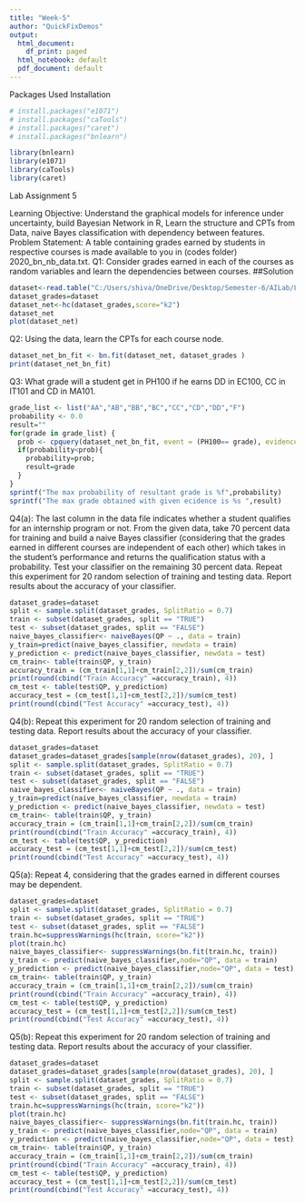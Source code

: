```yaml
---
title: "Week-5"
author: "QuickFixDemos"
output:
  html_document:
    df_print: paged
  html_notebook: default
  pdf_document: default
---
```

Packages Used Installation
```r
# install.packages("e1071") 
# install.packages("caTools") 
# install.packages("caret") 
# install.packages("bnlearn")
```
```r
library(bnlearn)
library(e1071) 
library(caTools) 
library(caret) 
```
Lab Assignment 5

Learning Objective:
Understand the graphical models for inference under uncertainty, build Bayesian Network in R, Learn the structure and CPTs from Data, naive Bayes classification with dependency between features. 
Problem Statement:
A table containing grades earned by students in respective courses is made available to you in (codes folder) 2020_bn_nb_data.txt. 
Q1: Consider grades earned in each of the courses as random variables and learn the dependencies between courses. 
##Solution
```r
dataset<-read.table("C:/Users/shiva/OneDrive/Desktop/Semester-6/AILab/Lab5/2020_bn_nb_data.txt",head=TRUE,stringsAsFactors=TRUE)
dataset_grades=dataset
dataset_net<-hc(dataset_grades,score="k2")
dataset_net
plot(dataset_net)
```

Q2: Using the data, learn the CPTs for each course node.
```r
dataset_net_bn_fit <- bn.fit(dataset_net, dataset_grades )
print(dataset_net_bn_fit)
```
Q3: What grade will a student get in PH100 if he earns DD in EC100, CC in IT101 and CD in MA101.
```r
grade_list <- list("AA","AB","BB","BC","CC","CD","DD","F")
probability <- 0.0
result=""
for(grade in grade_list) {
  prob <- cpquery(dataset_net_bn_fit, event = (PH100== grade), evidence = (EC100=="DD" & IT101=="CC" & MA101=="CD"))
  if(probability<prob){
    probability=prob;
    result=grade
  }
}
sprintf("The max probability of resultant grade is %f",probability)
sprintf("The max grade obtained with given ecidence is %s ",result)
```
Q4(a): The last column in the data file indicates whether a student qualifies for an internship program or not. From the given data, take 70 percent data for training and build a naive Bayes classifier (considering that the grades earned in different courses are independent of each other) which takes in the student’s performance and returns the qualification status with a probability. Test your classifier on the remaining 30 percent data. Repeat this experiment for 20 random selection of training and testing data. Report results about the accuracy of your classifier.
```r
dataset_grades=dataset
split <- sample.split(dataset_grades, SplitRatio = 0.7) 
train <- subset(dataset_grades, split == "TRUE") 
test <- subset(dataset_grades, split == "FALSE") 
naive_bayes_classifier<- naiveBayes(QP ~ ., data = train)
y_train=predict(naive_bayes_classifier, newdata = train)
y_prediction <- predict(naive_bayes_classifier, newdata = test)
cm_train<- table(train$QP, y_train)
accuracy_train = (cm_train[1,1]+cm_train[2,2])/sum(cm_train)
print(round(cbind("Train Accuracy" =accuracy_train), 4))
cm_test <- table(test$QP, y_prediction)
accuracy_test = (cm_test[1,1]+cm_test[2,2])/sum(cm_test)
print(round(cbind("Test Accuracy" =accuracy_test), 4))
```
Q4(b): Repeat this experiment for 20 random selection of training and testing data. Report results about the accuracy of your classifier.
```r
dataset_grades=dataset
dataset_grades=dataset_grades[sample(nrow(dataset_grades), 20), ]
split <- sample.split(dataset_grades, SplitRatio = 0.7) 
train <- subset(dataset_grades, split == "TRUE") 
test <- subset(dataset_grades, split == "FALSE")
naive_bayes_classifier<- naiveBayes(QP ~ ., data = train)
y_train=predict(naive_bayes_classifier, newdata = train)
y_prediction <- predict(naive_bayes_classifier, newdata = test)
cm_train<- table(train$QP, y_train)
accuracy_train = (cm_train[1,1]+cm_train[2,2])/sum(cm_train)
print(round(cbind("Train Accuracy" =accuracy_train), 4))
cm_test <- table(test$QP, y_prediction)
accuracy_test = (cm_test[1,1]+cm_test[2,2])/sum(cm_test)
print(round(cbind("Test Accuracy" =accuracy_test), 4))
```

Q5(a): Repeat 4, considering that the grades earned in different courses may be dependent.
```r
dataset_grades=dataset
split <- sample.split(dataset_grades, SplitRatio = 0.7)
train <- subset(dataset_grades, split == "TRUE")
test <- subset(dataset_grades, split == "FALSE")
train.hc=suppressWarnings(hc(train, score="k2"))
plot(train.hc)
naive_bayes_classifier<- suppressWarnings(bn.fit(train.hc, train))
y_train <- predict(naive_bayes_classifier,node="QP", data = train)
y_prediction <- predict(naive_bayes_classifier,node="QP", data = test)
cm_train<- table(train$QP, y_train)
accuracy_train = (cm_train[1,1]+cm_train[2,2])/sum(cm_train)
print(round(cbind("Train Accuracy" =accuracy_train), 4))
cm_test <- table(test$QP, y_prediction)
accuracy_test = (cm_test[1,1]+cm_test[2,2])/sum(cm_test)
print(round(cbind("Test Accuracy" =accuracy_test), 4))

```
Q5(b): Repeat this experiment for 20 random selection of training and testing data. Report results about the accuracy of your classifier.
```r
dataset_grades=dataset
dataset_grades=dataset_grades[sample(nrow(dataset_grades), 20), ]
split <- sample.split(dataset_grades, SplitRatio = 0.7) 
train <- subset(dataset_grades, split == "TRUE") 
test <- subset(dataset_grades, split == "FALSE")
train.hc=suppressWarnings(hc(train, score="k2"))
plot(train.hc)
naive_bayes_classifier<- suppressWarnings(bn.fit(train.hc, train))
y_train <- predict(naive_bayes_classifier,node="QP", data = train)
y_prediction <- predict(naive_bayes_classifier,node="QP", data = test)
cm_train<- table(train$QP, y_train)
accuracy_train = (cm_train[1,1]+cm_train[2,2])/sum(cm_train)
print(round(cbind("Train Accuracy" =accuracy_train), 4))
cm_test <- table(test$QP, y_prediction)
accuracy_test = (cm_test[1,1]+cm_test[2,2])/sum(cm_test)
print(round(cbind("Test Accuracy" =accuracy_test), 4))
```
